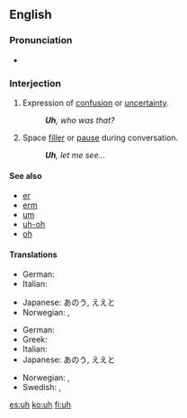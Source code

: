 ==English==

===Pronunciation===
* {{audio|en-us-uh.ogg|Audio (US)}}

===Interjection===
{{en-intj}}

# Expression of [[confusion]] or [[uncertainty]].
#: '''''Uh''', who was that?''
# Space [[filler]] or [[pause]] during conversation.
#: '''''Uh''', let me see...''
<!-- # Used with [[vibrator]] in your [[voice]] ?? -->

====See also====
* [[er]]
* [[erm]]
* [[um]]
* [[uh-oh]]
* [[oh]]

====Translations====
{{trans-top|expression of confusion or uncertainty}}
* German: {{t+|de|äh}}
* Italian: {{t-|it|uh}}
{{trans-mid}}
* Japanese: あのう, ええと
* Norwegian: {{t-|no|eh}}, {{t-|no|øh}}
{{trans-bottom}}

{{trans-top|space filler or pause during conversation}}
* German: {{t+|de|äh}}
* Greek: {{t|el|ε|tr=e|sc=Grek}}
* Italian: {{t-|it|uh}}
* Japanese: あのう, ええと
{{trans-mid}}
* Norwegian: {{t-|no|eh}}, {{t-|no|øh}}
* Swedish: {{t-|sv|eh}}, {{t-|sv|öh}}
{{trans-bottom}}

[[es:uh]]
[[ko:uh]]
[[fi:uh]]